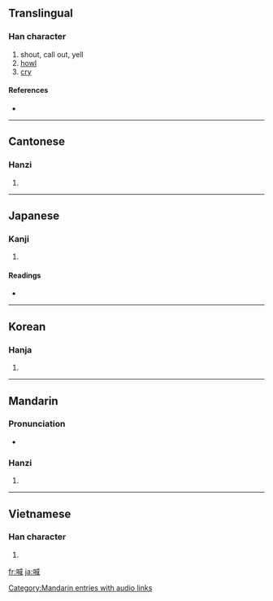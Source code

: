 ==Translingual==

===Han character===
{{Han char|rn=30|rad=口|as=09|sn=12|four=6305<sub>0</sub>|canj=口戈竹口 (RIHR)}}

# shout, call out, yell
# [[howl]]
# [[cry]]

====References====
* {{Han ref|kx=0197.330|dkj=03916|dj=0419.110|hdz=10651.110|uh=558A|ud=21898|bh=B3DB|bd=46043}}

----

==Cantonese==

===Hanzi===
{{yue-hanzi|jyut=|y=haam3}}

# {{defn|Cantonese|sort=口09}}

----

==Japanese==

===Kanji===
{{ja-kanji|grade=|rs=口09}}

# {{defn|Japanese}}

====Readings====
* {{ja-readings|on=[[かん]] (kan)|kun=[[さけぶ]] (sakebu)}}

----

==Korean==

===Hanja===
{{ko-hanja|hangeul=함|rv=ham|mr=ham}}

# {{defn|Korean|sort=口09}}

----

==Mandarin==

===Pronunciation===
*{{audio|zh-hǎn.ogg|audio}}

===Hanzi===
{{cmn-hanzi|pin=[[hǎn]] ([[han3]])|wg=han<sup>3</sup>}}

# {{defn|Mandarin|sort=口09}}

[[Category:Mandarin entries with audio links]]

----

==Vietnamese==

===Han character===
{{vi-hantu|[[hảm]]|rs=口09}}

# {{defn|Vietnamese|sort=口09}}

[[fr:喊]]
[[ja:喊]]